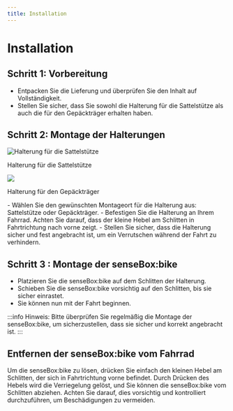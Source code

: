 ```yaml
---
title: Installation
---
```


# Installation

## Schritt 1: Vorbereitung
 - Entpacken Sie die Lieferung und überprüfen Sie den Inhalt auf Vollständigkeit.
 - Stellen Sie sicher, dass Sie sowohl die Halterung für die Sattelstütze als auch die für den Gepäckträger erhalten haben.

## Schritt 2: Montage der Halterungen

<div className="flex flex-row justify-evenly">
    <div className="flex flex-col items-center">
        <img className="w-48" src={halterungSattel} alt="Halterung für die Sattelstütze" />
        <p className="text-gray-500 text-sm mt-2">Halterung für die Sattelstütze</p>
    </div>
    <div className="flex flex-col items-center">
        <img className="w-48" src={halterungGepaeck} />
        <p className="text-gray-500 text-sm mt-2">Halterung für den Gepäckträger</p>
    </div>
</div>
 - Wählen Sie den gewünschten Montageort für die Halterung aus: Sattelstütze oder Gepäckträger.
 - Befestigen Sie die Halterung an Ihrem Fahrrad. Achten Sie darauf, dass der kleine Hebel am Schlitten in Fahrtrichtung nach vorne zeigt.
 - Stellen Sie sicher, dass die Halterung sicher und fest angebracht ist, um ein Verrutschen während der Fahrt zu verhindern.


## Schritt 3 : Montage der senseBox:bike
 - Platzieren Sie die senseBox:bike auf dem Schlitten der Halterung.
 - Schieben Sie die senseBox:bike vorsichtig auf den Schlitten, bis sie sicher einrastet.
 - Sie können nun mit der Fahrt beginnen.

:::info
Hinweis: Bitte überprüfen Sie regelmäßig die Montage der senseBox:bike, um
sicherzustellen, dass sie sicher und korrekt angebracht ist.
:::


## Entfernen der senseBox:bike vom Fahrrad
Um die senseBox:bike zu lösen, drücken Sie einfach den kleinen Hebel am Schlitten, der sich in Fahrtrichtung vorne befindet. Durch Drücken des Hebels wird die
Verriegelung gelöst, und Sie können die senseBox:bike vom Schlitten abziehen. Achten Sie darauf, dies vorsichtig und kontrolliert durchzuführen, um Beschädigungen zu vermeiden.
